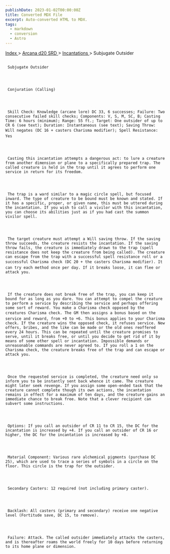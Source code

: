 ```yaml
---
publishDate: 2023-01-02T00:00:00Z
title: Converted MDX File
excerpt: Auto-converted HTML to MDX.
tags:
  - markdown
  - conversion
  - Astro
---
```







[
      Index
     ](-index)
     >
     [
      Arcana d20 SRD
     ](arcana-d20-srd-index)
     >
     [
      Incantations
     ](arcana-d20-srd-incantations-index)
     > Subjugate Outsider
    





## 
     Subjugate Outsider
    



     Conjuration (Calling)
    



     Skill Check: Knowledge (arcane lore) DC 33, 6 successes; Failure: Two consecutive failed skill checks; Components: V, S, M, SC, B; Casting Time: 6 hours (minimum); Range: 55 ft.; Target: One outsider of up to CR 6 (see text); Duration: Instantaneous (see text); Saving Throw: Will negates (DC 16 + casters Charisma modifier); Spell Resistance: Yes
    



     Casting this incantation attempts a dangerous act: to lure a creature from another dimension or plane to a specifically prepared trap. The called creature is held in the trap until it agrees to perform one service in return for its freedom.
    



     The trap is a ward similar to a magic circle spell, but focused inward. The type of creature to be bound must be known and stated. If it has a specific, proper, or given name, this must be uttered during the incantation. If you wish to call a vivilor with this incantation, you can choose its abilities just as if you had cast the summon vivilor spell.
    



     The target creature must attempt a Will saving throw. If the saving throw succeeds, the creature resists the incantation. If the saving throw fails, the creature is immediately drawn to the trap (spell resistance does not keep the creature from being called). The creature can escape from the trap with a successful spell resistance roll or a successful Charisma check (DC 20 + the casters Charisma modifier). It can try each method once per day. If it breaks loose, it can flee or attack you.
    



     If the creature does not break free of the trap, you can keep it bound for as long as you dare. You can attempt to compel the creature to perform a service by describing the service and perhaps offering some sort of reward. You make a Charisma check opposed by the creatures Charisma check. The GM then assigns a bonus based on the service and reward, from +0 to +6. This bonus applies to your Charisma check. If the creature wins the opposed check, it refuses service. New offers, bribes, and the like can be made or the old ones reoffered every 24 hours. This can be repeated until the creature promises to serve, until it breaks free, or until you decide to get rid of it by means of some other spell or incantation. Impossible demands or unreasonable commands are never agreed to. If you roll a 1 on the Charisma check, the creature breaks free of the trap and can escape or attack you.
    



     Once the requested service is completed, the creature need only so inform you to be instantly sent back whence it came. The creature might later seek revenge. If you assign some open-ended task that the creature cannot complete though its own actions, the incantation remains in effect for a maximum of ten days, and the creature gains an immediate chance to break free. Note that a clever recipient can subvert some instructions.
    



     Options: If you call an outsider of CR 11 to CR 15, the DC for the incantation is increased by +4. If you call an outsider of CR 16 or higher, the DC for the incantation is increased by +8.
    



     Material Component: Various rare alchemical pigments (purchase DC 25), which are used to trace a series of symbols in a circle on the floor. This circle is the trap for the outsider.
    



     Secondary Casters: 12 required (not including primary caster).
    



     Backlash: All casters (primary and secondary) receive one negative level (Fortitude save, DC 15, to remove).
    



     Failure: Attack. The called outsider immediately attacks the casters, and is thereafter roams the world freely for 10 days before returning to its home plane or dimension.
    





